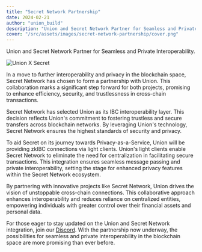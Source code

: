 ```yaml
---
title: "Secret Network Partnership"
date: 2024-02-21
author: "union_build"
description: "Union and Secret Network Partner for Seamless and Private Interoperability."
cover: "/src/assets/images/secret-network-partnership/cover.png"
---
```



Union and Secret Network Partner for Seamless and Private Interoperability.

<img alt="Union X Secret" src={unionSecret.src} />

In a move to further interoperability and privacy in the blockchain space, Secret Network has chosen to form a partnership with Union. This collaboration marks a significant step forward for both projects, promising to enhance efficiency, security, and trustlessness in cross-chain transactions.

Secret Network has selected Union as its IBC interoperability layer. This decision reflects Union's commitment to fostering trustless and secure transfers across blockchain networks. By leveraging Union's technology, Secret Network ensures the highest standards of security and privacy.

To aid Secret on its journey towards Privacy-as-a-Service, Union will be providing zkIBC connections via light clients. Union's light clients enable Secret Network to eliminate the need for centralization in facilitating secure transactions. This integration ensures seamless message passing and private interoperability, setting the stage for enhanced privacy features within the Secret Network ecosystem.

By partnering with innovative projects like Secret Network, Union drives the vision of unstoppable cross-chain connections. This collaborative approach enhances interoperability and reduces reliance on centralized entities, empowering individuals with greater control over their financial assets and personal data.

For those eager to stay updated on the Union and Secret Network integration, join our [Discord](https://discord.union.build). With the partnership now underway, the possibilities for seamless and private interoperability in the blockchain space are more promising than ever before.
